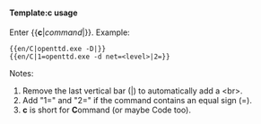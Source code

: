 <code>'''{{{1|command}}}{{{2|<br>}}}'''</code><noinclude>
====Template:c usage====
Enter <nowiki>{{</nowiki>'''c'''|''command''|}}. Example:
<pre>
{{en/C|openttd.exe -D|}}
{{en/C|1=openttd.exe -d net=<level>|2=}}
</pre>
Notes:
#Remove the last vertical bar (|) to automatically add a <nowiki><br></nowiki>.
#Add "1=" and "2=" if the command contains an equal sign (=).
#'''c''' is short for '''C'''ommand (or maybe Code too).
</noinclude>